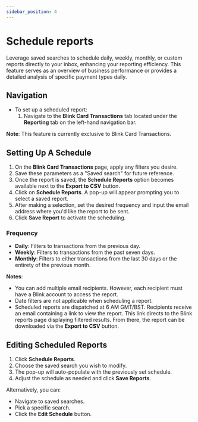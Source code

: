 ```yaml
---
sidebar_position: 4
---
```


# Schedule reports

Leverage saved searches to schedule daily, weekly, monthly, or custom reports directly to your inbox, enhancing your reporting efficiency. This feature serves as an overview of business performance or provides a detailed analysis of specific payment types daily.

## Navigation

- To set up a scheduled report:
  1. Navigate to the **Blink Card Transactions** tab located under the **Reporting** tab on the left-hand navigation bar.
  
**Note**: This feature is currently exclusive to Blink Card Transactions.

## Setting Up A Schedule

1. On the **Blink Card Transactions** page, apply any filters you desire.
2. Save these parameters as a "Saved search" for future reference.
3. Once the report is saved, the **Schedule Reports** option becomes available next to the **Export to CSV** button.
4. Click on **Schedule Reports**. A pop-up will appear prompting you to select a saved report.
5. After making a selection, set the desired frequency and input the email address where you'd like the report to be sent.
6. Click **Save Report** to activate the scheduling.

### Frequency

- **Daily**: Filters to transactions from the previous day.
- **Weekly**: Filters to transactions from the past seven days.
- **Monthly**: Filters to either transactions from the last 30 days or the entirety of the previous month.

**Notes**:
- You can add multiple email recipients. However, each recipient must have a Blink account to access the report.
- Date filters are not applicable when scheduling a report.
- Scheduled reports are dispatched at 6 AM GMT/BST. Recipients receive an email containing a link to view the report. This link directs to the Blink reports page displaying filtered results. From there, the report can be downloaded via the **Export to CSV** button.

## Editing Scheduled Reports

1. Click **Schedule Reports**.
2. Choose the saved search you wish to modify.
3. The pop-up will auto-populate with the previously set schedule.
4. Adjust the schedule as needed and click **Save Reports**.

Alternatively, you can:
- Navigate to saved searches.
- Pick a specific search.
- Click the **Edit Schedule** button.

